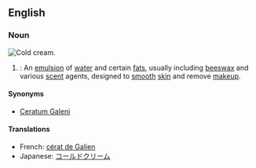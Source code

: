 ==English==
===Noun===
[[File:Cold Cream-2.jpg|thumb|right|Cold cream.]]
{{wikipedia}}
{{en-noun|sg=[[cold]] [[cream]]}}
# {{pharmacy}}: An [[emulsion]] of [[water]] and certain [[fat]]s, usually including [[beeswax]] and various [[scent]] agents, designed to [[smooth]] [[skin]] and remove [[makeup]].

====Synonyms====
*[[Ceratum Galeni]]

====Translations====
*French: [[cérat de Galien]] {{m}}
*Japanese: [[コールドクリーム]]
